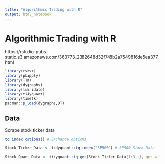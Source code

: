 ```yaml
---
title: "Algorithmic Trading with R"
output: html_notebook
---
```

# Algorithmic Trading with R

https://rstudio-pubs-static.s3.amazonaws.com/363773_2382648d32f748b2a7549816de5ea377.html

```r
library(rvest)
library(pbapply)
library(TTR)
library(dygraphs)
library(lubridate)
library(tidyquant)
library(timetk)
pacman::p_load(dygraphs,DT)
```

## Data
Scrape stock ticker data.
```r
tq_index_options() # Exchange options

Stock_Ticker_Data <- tidyquant::tq_index("SP500") # SP500 Stock Data

Stock_Quant_Data <- tidyquant::tq_get(Stock_Ticker_Data[1:3,1], get = "stock.prices")

```

